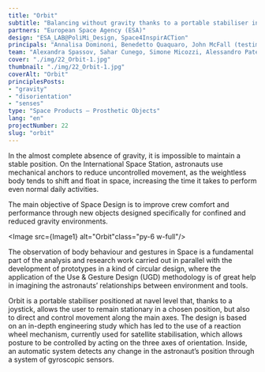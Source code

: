 ```yaml
---
title: "Orbit"
subtitle: "Balancing without gravity thanks to a portable stabiliser inspired by satellite technology that helps to maintain the neutral body posture."
partners: "European Space Agency (ESA)"
design: "ESA_LAB@PoliMi_Design, Space4InspirACTion"
principals: "Annalisa Dominoni, Benedetto Quaquaro, John McFall (testimonial)"
team: "Alexandra Spassov, Sahar Cunego, Simone Micozzi, Alessandro Paterlini"
cover: "./img/22_Orbit-1.jpg"
thumbnail: "./img/22_Orbit-1.jpg"
coverAlt: "Orbit"
principlesPosts: 
- "gravity" 
- "disorientation" 
- "senses"
type: "Space Products — Prosthetic Objects"
lang: "en"
projectNumber: 22
slug: "orbit"
---
```



In the almost complete absence of gravity, it is impossible to maintain a stable position. On the International Space Station, astronauts use mechanical anchors to reduce uncontrolled movement, as the weightless body tends to shift and float in space, increasing the time it takes to perform even normal daily activities.

The main objective of Space Design is to improve crew comfort and performance through new objects designed specifically for confined and reduced gravity environments.

<Image src={Image1} alt="Orbit"class="py-6 w-full"/>

The observation of body behaviour and gestures in Space is a fundamental part of the analysis and research work carried out in parallel with the development of prototypes in a kind of circular design, where the application of the Use & Gesture Design (UGD) methodology is of great help in imagining the astronauts’ relationships between environment and tools.

Orbit is a portable stabiliser positioned at navel level that, thanks to a joystick, allows the user to remain stationary in a chosen position, but also to direct and control movement along the main axes. The design is based on an in-depth engineering study which has led to the use of a reaction wheel mechanism, currently used for satellite stabilisation, which allows posture to be controlled by acting on the three axes of orientation. Inside, an automatic system detects any change in the astronaut’s position through a system of gyroscopic sensors.
